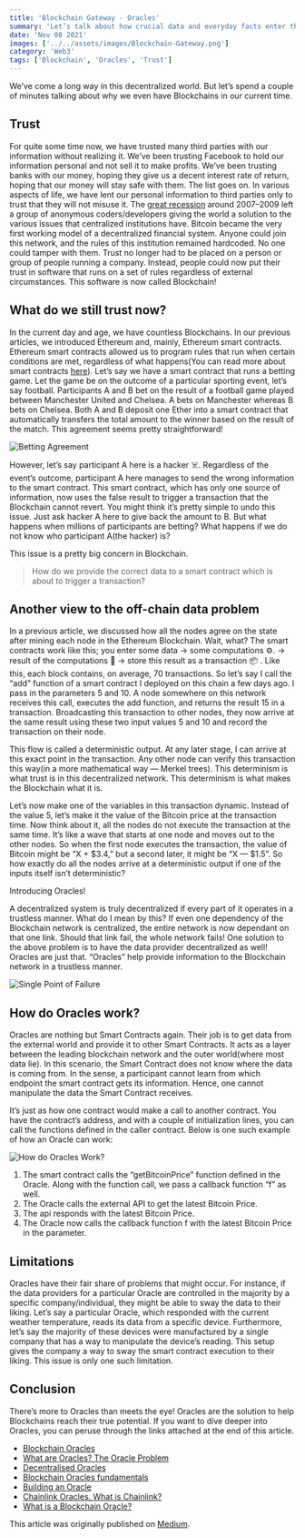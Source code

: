 ```yaml
---
title: 'Blockchain Gateway - Oracles'
summary: 'Let’s talk about how crucial data and everyday facts enter the blockchain state!'
date: 'Nov 08 2021'
images: ['../../assets/images/Blockchain-Gateway.png']
category: 'Web3'
tags: ['Blockchain', 'Oracles', 'Trust']
---
```


We’ve come a long way in this decentralized world. But let’s spend a couple of minutes talking about why we even have Blockchains in our current time.

## Trust

For quite some time now, we have trusted many third parties with our information without realizing it. We’ve been trusting Facebook to hold our information personal and not sell it to make profits. We’ve been trusting banks with our money, hoping they give us a decent interest rate of return, hoping that our money will stay safe with them. The list goes on. In various aspects of life, we have lent our personal information to third parties only to trust that they will not misuse it. The [great recession](https://www.investopedia.com/terms/g/great-recession.asp) around 2007–2009 left a group of anonymous coders/developers giving the world a solution to the various issues that centralized institutions have. Bitcoin became the very first working model of a decentralized financial system. Anyone could join this network, and the rules of this institution remained hardcoded. No one could tamper with them. Trust no longer had to be placed on a person or group of people running a company. Instead, people could now put their trust in software that runs on a set of rules regardless of external circumstances. This software is now called Blockchain!

## What do we still trust now?

In the current day and age, we have countless Blockchains. In our previous articles, we introduced Ethereum and, mainly, Ethereum smart contracts. Ethereum smart contracts allowed us to program rules that run when certain conditions are met, regardless of what happens(You can read more about smart contracts [here](https://blockchainiseasy.github.io/smart-contracts/)). Let’s say we have a smart contract that runs a betting game. Let the game be on the outcome of a particular sporting event, let’s say football. Participants A and B bet on the result of a football game played between Manchester United and Chelsea. A bets on Manchester whereas B bets on Chelsea. Both A and B deposit one Ether into a smart contract that automatically transfers the total amount to the winner based on the result of the match. This agreement seems pretty straightforward!

![Betting Agreement](/static/images/Betting-Agreement.jpg)

However, let’s say participant A here is a hacker ☠️. Regardless of the event’s outcome, participant A here manages to send the wrong information to the smart contract. This smart contract, which has only one source of information, now uses the false result to trigger a transaction that the Blockchain cannot revert. You might think it’s pretty simple to undo this issue. Just ask hacker A here to give back the amount to B. But what happens when millions of participants are betting? What happens if we do not know who participant A(the hacker) is?

This issue is a pretty big concern in Blockchain.

> How do we provide the correct data to a smart contract which is about to trigger a transaction?

## Another view to the off-chain data problem

In a previous article, we discussed how all the nodes agree on the state after mining each node in the Ethereum Blockchain. Wait, what? The smart contracts work like this; you enter some data -> some computations ⚙️. -> result of the computations 📝 -> store this result as a transaction 📦 . Like this, each block contains, on average, 70 transactions. So let’s say I call the “add” function of a smart contract I deployed on this chain a few days ago. I pass in the parameters 5 and 10. A node somewhere on this network receives this call, executes the add function, and returns the result 15 in a transaction. Broadcasting this transaction to other nodes, they now arrive at the same result using these two input values 5 and 10 and record the transaction on their node.

This flow is called a deterministic output. At any later stage, I can arrive at this exact point in the transaction. Any other node can verify this transaction this way(in a more mathematical way — Merkel trees). This determinism is what trust is in this decentralized network. This determinism is what makes the Blockchain what it is.

Let’s now make one of the variables in this transaction dynamic. Instead of the value 5, let’s make it the value of the Bitcoin price at the transaction time. Now think about it, all the nodes do not execute the transaction at the same time. It’s like a wave that starts at one node and moves out to the other nodes. So when the first node executes the transaction, the value of Bitcoin might be “X + $3.4,” but a second later, it might be “X — $1.5”. So how exactly do all the nodes arrive at a deterministic output if one of the inputs itself isn’t deterministic?

Introducing Oracles!

A decentralized system is truly decentralized if every part of it operates in a trustless manner. What do I mean by this? If even one dependency of the Blockchain network is centralized, the entire network is now dependant on that one link. Should that link fail, the whole network fails! One solution to the above problem is to have the data provider decentralized as well! Oracles are just that. “Oracles” help provide information to the Blockchain network in a trustless manner.

![Single Point of Failure](/static/images/Single-Point-Failure.jpg)

## How do Oracles work?

Oracles are nothing but Smart Contracts again. Their job is to get data from the external world and provide it to other Smart Contracts. It acts as a layer between the leading blockchain network and the outer world(where most data lie). In this scenario, the Smart Contract does not know where the data is coming from. In the sense, a participant cannot learn from which endpoint the smart contract gets its information. Hence, one cannot manipulate the data the Smart Contract receives.

It’s just as how one contract would make a call to another contract. You have the contract’s address, and with a couple of initialization lines, you can call the functions defined in the caller contract. Below is one such example of how an Oracle can work:

![How do Oracles Work?](/static/images/Oracles-Work.jpg)

1. The smart contract calls the “getBitcoinPrice” function defined in the Oracle. Along with the function call, we pass a callback function “f” as well.
2. The Oracle calls the external API to get the latest Bitcoin Price.
3. The api responds with the latest Bitcoin Price.
4. The Oracle now calls the callback function f with the latest Bitcoin Price in the parameter.

## Limitations

Oracles have their fair share of problems that might occur. For instance, if the data providers for a particular Oracle are controlled in the majority by a specific company/individual, they might be able to sway the data to their liking. Let’s say a particular Oracle, which responded with the current weather temperature, reads its data from a specific device. Furthermore, let’s say the majority of these devices were manufactured by a single company that has a way to manipulate the device’s reading. This setup gives the company a way to sway the smart contract execution to their liking. This issue is only one such limitation.

## Conclusion

There’s more to Oracles than meets the eye! Oracles are the solution to help Blockchains reach their true potential. If you want to dive deeper into Oracles, you can peruse through the links attached at the end of this article.

- [Blockchain Oracles](https://setzeus.medium.com/blockchain-oracles-af3b216bed6b)
- [What are Oracles? The Oracle Problem](https://medium.com/@teexofficial/what-are-oracles-smart-contracts-the-oracle-problem-911f16821b53)
- [Decentralised Oracles](https://medium.com/fabric-ventures/decentralised-oracles-a-comprehensive-overview-d3168b9a8841)
- [Blockchain Oracles fundamentals](https://101blockchains.com/blockchain-oracles/)
- [Building an Oracle](https://cryptozombies.io/en/lesson/14/chapter/1)
- [Chainlink Oracles. What is Chainlink?](https://www.gemini.com/cryptopedia/what-is-chainlink-and-how-does-it-work)
- [What is a Blockchain Oracle?](https://chain.link/education/blockchain-oracles)

This article was originally published on [Medium](https://medium.com/@asper9/blockchain-gateway-oracles-95167ba6b16b).
